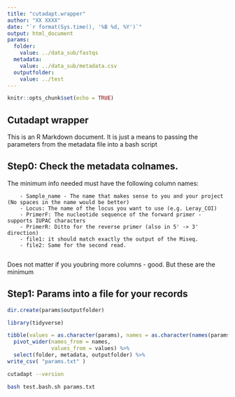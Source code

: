 ```yaml
---
title: "cutadapt.wrapper"
author: "XX XXXX"
date: "`r format(Sys.time(), '%B %d, %Y')`"
output: html_document
params:
  folder: 
    value: ../data_sub/fastqs
  metadata:
    value: ../data_sub/metadata.csv
  outputfolder:
    value: ../test
---
```


```r
knitr::opts_chunk$set(echo = TRUE)
```

## Cutadapt wrapper

This is an R Markdown document. It is just a means to passing the parameters from the metadata file into a bash script

## Step0: Check the metadata colnames.

The minimum info needed must have the following column names:

        - Sample_name - The name that makes sense to you and your project (No spaces in the name would be better)
        - Locus: The name of the locus you want to use (e.g. Leray_COI)
        - PrimerF: The nucleotide sequence of the forward primer - supports IUPAC characters 
        - PrimerR: Ditto for the reverse primer (also in 5' -> 3' direction)
        - file1: it should match exactly the output of the Miseq.
        - file2: Same for the second read.
        
Does not matter if you youbring more columns - good. But these are the minimum

## Step1: Params into a file for your records

```r
dir.create(params$outputfolder)

library(tidyverse)

tibble(values = as.character(params), names = as.character(names(params))) %>% 
  pivot_wider(names_from = names,
              values_from = values) %>%
  select(folder, metadata, outputfolder) %>% 
write_csv( "params.txt" )


```

```bash
cutadapt --version
```


```bash

bash test.bash.sh params.txt
```

